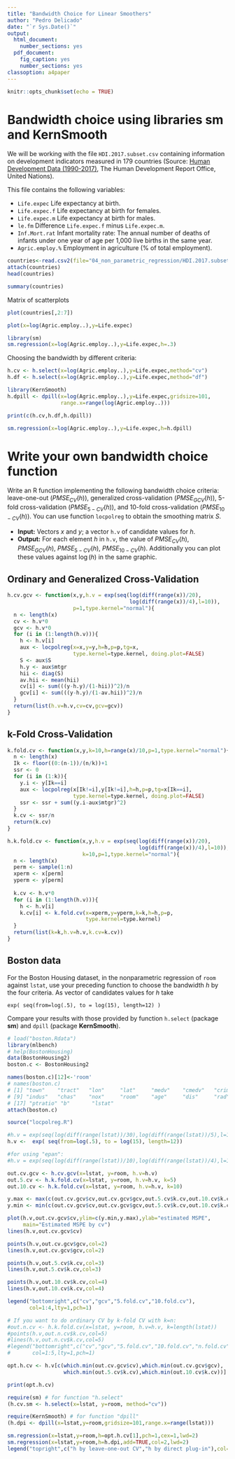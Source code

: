 ---
title: "Bandwidth Choice for Linear Smoothers"
author: "Pedro Delicado"
date: "`r Sys.Date()`"
output:
  html_document:
    number_sections: yes
  pdf_document:
    fig_caption: yes
    number_sections: yes
classoption: a4paper
---
<!-- Comment lines are like this one -->
<!-- Use "\newpage" when you want a new page break in the pdf output  -->


```{r setup, include=FALSE}
knitr::opts_chunk$set(echo = TRUE)
```


# Bandwidth choice using libraries sm and KernSmooth

We will be working with the file `HDI.2017.subset.csv` containing information on development indicators measured in 179 countries (Source: [Human Development Data (1990-2017)](http://hdr.undp.org/en/data), The Human Development Report Office, United Nations).

This file contains the following variables:

* `Life.expec` Life expectancy at birth.
* `Life.expec.f` Life expectancy at birth for females.
* `Life.expec.m` Life expectancy at birth for males.
* `le.fm` Difference `Life.expec.f` minus `Life.expec.m`.
* `Inf.Mort.rat` Infant mortality rate: The annual number of deaths of infants under one year of age per 1,000 live births in the same year.
* `Agric.employ.%` Employment in agriculture (% of total employment).


```{r}
countries<-read.csv2(file="04_non_parametric_regression/HDI.2017.subset.csv",row.names = 1)
attach(countries)
head(countries)
```

```{r}
summary(countries)
```

Matrix of scatterplots
```{r}
plot(countries[,2:7])
```

```{r}
plot(x=log(Agric.employ..),y=Life.expec)
```

```{r,message=FALSE}
library(sm)
sm.regression(x=log(Agric.employ..),y=Life.expec,h=.3)
```

Choosing the bandwidth by different criteria:
```{r}
h.cv <- h.select(x=log(Agric.employ..),y=Life.expec,method="cv")
h.df <- h.select(x=log(Agric.employ..),y=Life.expec,method="df")
```

```{r,message=FALSE,warning=FALSE}
library(KernSmooth)
h.dpill <- dpill(x=log(Agric.employ..),y=Life.expec,gridsize=101,
                 range.x=range(log(Agric.employ..)))

print(c(h.cv,h.df,h.dpill))
```

```{r,message=FALSE,warning=FALSE}
sm.regression(x=log(Agric.employ..),y=Life.expec,h=h.dpill)
```


# Write your own bandwidth choice function

Write an R function implementing the following bandwidth choice criteria:
leave-one-out ($PMSE_{CV}(h)$), 
generalized cross-validation ($PMSE_{GCV}(h)$),
5-fold cross-validation ($PMSE_{5-CV}(h)$), and 
10-fold cross-validation ($PMSE_{10-CV}(h)$).
You can use function `locpolreg` to obtain the smoothing matrix $S$. 

* **Input:** Vectors $x$ and $y$; a vector `h.v` of candidate values for $h$.
* **Output:** For each element $h$ in `h.v`, the value of 
$PMSE_{CV}(h)$,  
$PMSE_{GCV}(h)$,
$PMSE_{5-CV}(h)$, 
$PMSE_{10-CV}(h)$.
Additionally you can plot these values against $\log(h)$ in the same graphic.

## Ordinary and Generalized Cross-Validation

```{r}
h.cv.gcv <- function(x,y,h.v = exp(seq(log(diff(range(x))/20),
                                       log(diff(range(x))/4),l=10)), 
                     p=1,type.kernel="normal"){
  n <- length(x)
  cv <- h.v*0
  gcv <- h.v*0
  for (i in (1:length(h.v))){
    h <- h.v[i]
    aux <- locpolreg(x=x,y=y,h=h,p=p,tg=x,
                     type.kernel=type.kernel, doing.plot=FALSE)
    S <- aux$S
    h.y <- aux$mtgr
    hii <- diag(S)
    av.hii <- mean(hii)
    cv[i] <- sum(((y-h.y)/(1-hii))^2)/n
    gcv[i] <- sum(((y-h.y)/(1-av.hii))^2)/n
  }
  return(list(h.v=h.v,cv=cv,gcv=gcv))
}
```

## k-Fold Cross-Validation
```{r}
k.fold.cv <- function(x,y,k=10,h=range(x)/10,p=1,type.kernel="normal"){
  n <- length(x)
  Ik <- floor((0:(n-1))/(n/k))+1
  ssr <- 0
  for (i in (1:k)){
    y.i <- y[Ik==i]
    aux <- locpolreg(x[Ik!=i],y[Ik!=i],h=h,p=p,tg=x[Ik==i],
                     type.kernel=type.kernel, doing.plot=FALSE)
    ssr <- ssr + sum((y.i-aux$mtgr)^2)
  }
  k.cv <- ssr/n
  return(k.cv)
}

h.k.fold.cv <- function(x,y,h.v = exp(seq(log(diff(range(x))/20),
                                          log(diff(range(x))/4),l=10)), 
                        k=10,p=1,type.kernel="normal"){
  n <- length(x)
  perm <- sample(1:n)
  xperm <- x[perm]
  yperm <- y[perm]
  
  k.cv <- h.v*0
  for (i in (1:length(h.v))){
    h <- h.v[i]
    k.cv[i] <- k.fold.cv(x=xperm,y=yperm,k=k,h=h,p=p,
                         type.kernel=type.kernel)
  }
  return(list(k=k,h.v=h.v,k.cv=k.cv))
}
```

## Boston data

For the Boston Housing dataset, in the nonparametric regression of `room` against `lstat`, use your preceding function to choose the bandwidth $h$ by the four criteria. As vector of candidates values for $h$ take

`exp( seq(from=log(.5), to = log(15), length=12) )`

Compare your results with those provided by function `h.select` (package **sm**) and `dpill` (package **KernSmooth**).

```{r, message=FALSE,results='hide'}
# load("boston.Rdata")
library(mlbench)
# help(BostonHousing)
data(BostonHousing2)
boston.c <- BostonHousing2

names(boston.c)[12]<-'room'
# names(boston.c)
# [1] "town"    "tract"   "lon"     "lat"     "medv"    "cmedv"   "crim"    "zn"
# [9] "indus"   "chas"    "nox"     "room"    "age"     "dis"     "rad"     "tax"
# [17] "ptratio" "b"       "lstat" 
attach(boston.c)
```

```{r}
source("locpolreg.R")

#h.v = exp(seq(log(diff(range(lstat))/30),log(diff(range(lstat))/5),l=10))
h.v <-  exp( seq(from=log(.5), to = log(15), length=12))

#for using "epan":
#h.v = exp(seq(log(diff(range(lstat))/10),log(diff(range(lstat))/4),l=10))

out.cv.gcv <- h.cv.gcv(x=lstat, y=room, h.v=h.v)
out.5.cv <- h.k.fold.cv(x=lstat, y=room, h.v=h.v, k=5)
out.10.cv <- h.k.fold.cv(x=lstat, y=room, h.v=h.v, k=10)

y.max <- max(c(out.cv.gcv$cv,out.cv.gcv$gcv,out.5.cv$k.cv,out.10.cv$k.cv))
y.min <- min(c(out.cv.gcv$cv,out.cv.gcv$gcv,out.5.cv$k.cv,out.10.cv$k.cv))

plot(h.v,out.cv.gcv$cv,ylim=c(y.min,y.max),ylab="estimated MSPE",
     main="Estimated MSPE by cv")
lines(h.v,out.cv.gcv$cv)

points(h.v,out.cv.gcv$gcv,col=2)
lines(h.v,out.cv.gcv$gcv,col=2)

points(h.v,out.5.cv$k.cv,col=3)
lines(h.v,out.5.cv$k.cv,col=3)

points(h.v,out.10.cv$k.cv,col=4)
lines(h.v,out.10.cv$k.cv,col=4)

legend("bottomright",c("cv","gcv","5.fold.cv","10.fold.cv"),
       col=1:4,lty=1,pch=1)

# If you want to do ordinary CV by k-fold CV with k=n:
#out.n.cv <- h.k.fold.cv(x=lstat, y=room, h.v=h.v, k=length(lstat))
#points(h.v,out.n.cv$k.cv,col=5)
#lines(h.v,out.n.cv$k.cv,col=5)
#legend("bottomright",c("cv","gcv","5.fold.cv","10.fold.cv","n.fold.cv"),
#       col=1:5,lty=1,pch=1)
```

```{r}
opt.h.cv <- h.v[c(which.min(out.cv.gcv$cv),which.min(out.cv.gcv$gcv),
                  which.min(out.5.cv$k.cv),which.min(out.10.cv$k.cv))]

print(opt.h.cv)

require(sm) # for function "h.select"
(h.cv.sm <- h.select(x=lstat, y=room, method="cv"))

require(KernSmooth) # for function "dpill"
(h.dpi <- dpill(x=lstat,y=room,gridsize=101,range.x=range(lstat)))
```

```{r,fig.asp=.85}
sm.regression(x=lstat,y=room,h=opt.h.cv[1],pch=1,cex=1,lwd=2)
sm.regression(x=lstat,y=room,h=h.dpi,add=TRUE,col=2,lwd=2)
legend("topright",c("h by leave-one-out CV","h by direct plug-in"),col=c(1,2),lty=1,lwd=2)
```